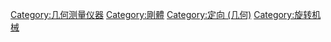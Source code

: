 {{Cat main}}
{{Commons cat|Gyroscopes}}

[[Category:几何测量仪器|Category:几何测量仪器]]
[[Category:剛體|Category:剛體]]
[[Category:定向_(几何)|Category:定向 (几何)]]
[[Category:旋转机械|Category:旋转机械]]